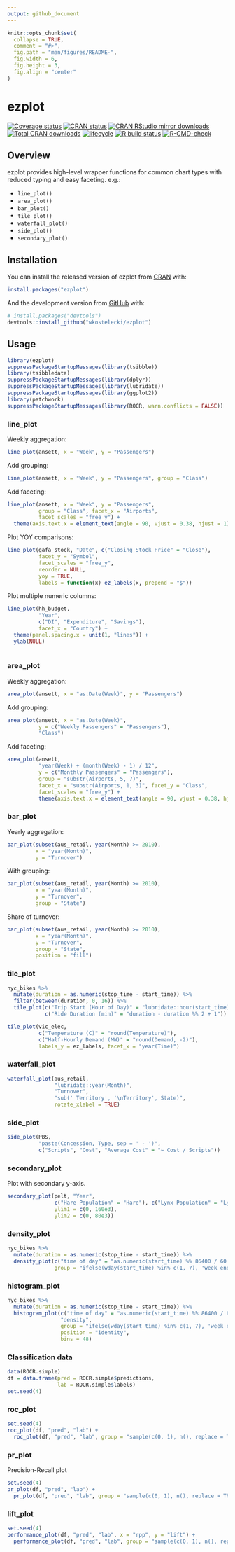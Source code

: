 ```yaml
---
output: github_document
---
```


<!-- README.md is generated from README.Rmd. Please edit that file -->

```r
knitr::opts_chunk$set(
  collapse = TRUE,
  comment = "#>",
  fig.path = "man/figures/README-",
  fig.width = 6,
  fig.height = 3,
  fig.align = "center"
)
```
# ezplot

<!-- badges: start -->
[![Coverage status](https://codecov.io/gh/wkostelecki/ezplot/branch/master/graph/badge.svg)](https://codecov.io/github/wkostelecki/ezplot?branch=master)
[![CRAN status](https://www.r-pkg.org/badges/version/ezplot)](https://cran.r-project.org/package=ezplot)
[![CRAN RStudio mirror downloads](http://cranlogs.r-pkg.org/badges/ezplot)](https://www.r-pkg.org:443/pkg/ezplot)
[![Total CRAN downloads](http://cranlogs.r-pkg.org/badges/grand-total/ezplot)](https://www.r-pkg.org:443/pkg/ezplot)
[![lifecycle](https://img.shields.io/badge/lifecycle-maturing-blue.svg)](https://lifecycle.r-lib.org/articles/stages.html#maturing)
[![R build status](https://github.com/wkostelecki/ezplot/workflows/R-CMD-check/badge.svg)](https://github.com/wkostelecki/ezplot/actions)
[![R-CMD-check](https://github.com/wkostelecki/ezplot/actions/workflows/R-CMD-check.yaml/badge.svg)](https://github.com/wkostelecki/ezplot/actions/workflows/R-CMD-check.yaml)
<!-- badges: end -->

## Overview

ezplot provides high-level wrapper functions for common chart types with reduced typing and easy faceting. e.g.:

- `line_plot()`
- `area_plot()`
- `bar_plot()`
- `tile_plot()`
- `waterfall_plot()`
- `side_plot()`
- `secondary_plot()`

## Installation

You can install the released version of ezplot from [CRAN](https://CRAN.R-project.org) with:

``` r
install.packages("ezplot")
```

And the development version from [GitHub](https://github.com/wkostelecki/ezplot) with:

``` r
# install.packages("devtools")
devtools::install_github("wkostelecki/ezplot")
```

## Usage

```r
library(ezplot)
suppressPackageStartupMessages(library(tsibble))
library(tsibbledata)
suppressPackageStartupMessages(library(dplyr))
suppressPackageStartupMessages(library(lubridate))
suppressPackageStartupMessages(library(ggplot2))
library(patchwork)
suppressPackageStartupMessages(library(ROCR, warn.conflicts = FALSE))
```

### line_plot
Weekly aggregation:
```r
line_plot(ansett, x = "Week", y = "Passengers")
```

Add grouping:
```r
line_plot(ansett, x = "Week", y = "Passengers", group = "Class")
```

Add faceting:
```r
line_plot(ansett, x = "Week", y = "Passengers",
          group = "Class", facet_x = "Airports",
          facet_scales = "free_y") +
  theme(axis.text.x = element_text(angle = 90, vjust = 0.38, hjust = 1))
```

Plot YOY comparisons:
```r
line_plot(gafa_stock, "Date", c("Closing Stock Price" = "Close"),
          facet_y = "Symbol",
          facet_scales = "free_y",
          reorder = NULL,
          yoy = TRUE,
          labels = function(x) ez_labels(x, prepend = "$"))
```

Plot multiple numeric columns:
```r
line_plot(hh_budget,
          "Year",
          c("DI", "Expenditure", "Savings"),
          facet_x = "Country") +
  theme(panel.spacing.x = unit(1, "lines")) +
  ylab(NULL)
  
```

### area_plot
Weekly aggregation:
```r
area_plot(ansett, x = "as.Date(Week)", y = "Passengers")
```

Add grouping:
```r
area_plot(ansett, x = "as.Date(Week)",
          y = c("Weekly Passengers" = "Passengers"),
          "Class")
```

Add faceting:
```r
area_plot(ansett,
          "year(Week) + (month(Week) - 1) / 12",
          y = c("Monthly Passengers" = "Passengers"),
          group = "substr(Airports, 5, 7)",
          facet_x = "substr(Airports, 1, 3)", facet_y = "Class",
          facet_scales = "free_y") +
          theme(axis.text.x = element_text(angle = 90, vjust = 0.38, hjust = 1))
```

### bar_plot
Yearly aggregation:
```r
bar_plot(subset(aus_retail, year(Month) >= 2010),
         x = "year(Month)",
         y = "Turnover")
```

With grouping:
```r
bar_plot(subset(aus_retail, year(Month) >= 2010), 
         x = "year(Month)",
         y = "Turnover",
         group = "State")
```
Share of turnover:
```r
bar_plot(subset(aus_retail, year(Month) >= 2010), 
         x = "year(Month)",
         y = "Turnover",
         group = "State",
         position = "fill")
```

### tile_plot
```r
nyc_bikes %>%
  mutate(duration = as.numeric(stop_time - start_time)) %>%
  filter(between(duration, 0, 16)) %>%
  tile_plot(c("Trip Start (Hour of Day)" = "lubridate::hour(start_time) + 0.5"),
            c("Ride Duration (min)" = "duration - duration %% 2 + 1"))
```

```r
tile_plot(vic_elec,
          c("Temperature (C)" = "round(Temperature)"), 
          c("Half-Hourly Demand (MW)" = "round(Demand, -2)"),
          labels_y = ez_labels, facet_x = "year(Time)")
```

### waterfall_plot
```r
waterfall_plot(aus_retail,
               "lubridate::year(Month)",
               "Turnover", 
               "sub(' Territory', '\nTerritory', State)", 
               rotate_xlabel = TRUE)
```

### side_plot
```r
side_plot(PBS, 
          "paste(Concession, Type, sep = ' - ')", 
          c("Scripts", "Cost", "Average Cost" = "~ Cost / Scripts"))
```

### secondary_plot
Plot with secondary y-axis.
```r
secondary_plot(pelt, "Year",
               c("Hare Population" = "Hare"), c("Lynx Population" = "Lynx"),
               ylim1 = c(0, 160e3),
               ylim2 = c(0, 80e3))
```

### density_plot
```r
nyc_bikes %>% 
  mutate(duration = as.numeric(stop_time - start_time)) %>%
  density_plot(c("time of day" = "as.numeric(start_time) %% 86400 / 60 / 60"),
               group = "ifelse(wday(start_time) %in% c(1, 7), 'week end', 'week day')")

```

### histogram_plot
```r
nyc_bikes %>% 
  mutate(duration = as.numeric(stop_time - start_time)) %>%
  histogram_plot(c("time of day" = "as.numeric(start_time) %% 86400 / 60 / 60"),
                 "density",
                 group = "ifelse(wday(start_time) %in% c(1, 7), 'week end', 'week day')",
                 position = "identity",
                 bins = 48)
```

### Classification data
```r
data(ROCR.simple)
df = data.frame(pred = ROCR.simple$predictions,
                lab = ROCR.simple$labels)
set.seed(4)
```

### roc_plot
```r
set.seed(4)
roc_plot(df, "pred", "lab") + 
  roc_plot(df, "pred", "lab", group = "sample(c(0, 1), n(), replace = TRUE)")
```

### pr_plot
Precision-Recall plot
```r
set.seed(4)
pr_plot(df, "pred", "lab") +
  pr_plot(df, "pred", "lab", group = "sample(c(0, 1), n(), replace = TRUE)")
```

### lift_plot

```r
set.seed(4)
performance_plot(df, "pred", "lab", x = "rpp", y = "lift") +
  performance_plot(df, "pred", "lab", group = "sample(c(0, 1), n(), replace = TRUE)", x = "rpp", y = "lift")
```
